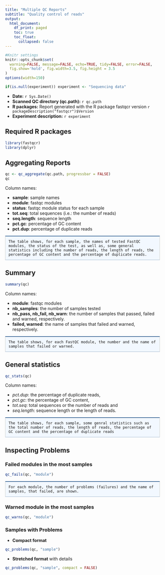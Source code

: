 ```yaml
---
title: "Multiple QC Reports"
subtitle: "Quality control of reads"
output: 
  html_document:
    df_print: paged
    toc: true
    toc_float: 
      collapsed: false
---
```

   
   
```r
#Knitr settings
knitr::opts_chunk$set(
  warning=FALSE, message=FALSE, echo=TRUE, tidy=FALSE, error=FALSE,
  fig.show='hold', fig.width=3.5, fig.height = 3.5
)
options(width=150)
```
     
     
<style>
.error,.notice,.warning,.success,.question{height:auto;padding:10px 10px 10px 40px;margin:5px auto 15px;line-height:20px;border:1px solid #FFF;border-radius:4px;position:relative;display:block;text-align:left}.question{background-color:#DAEEF8;border-color:#BDE9F2}.notice{background-color:#F0F0F0;border-color:#E2E2E2}.warning{background-color:#FDF9E4;border-color:#FBECCD}.error{background-color:#F3DFDF;border-color:#ECCDD2}.success{background-color:#E0F1D9;border-color:#D7EAC7}.block,.medium-block,.small-block{border:1px solid #CCC;border-top:2px solid #366393;border-bottom:1px solid #99B1CB;background:#F2F8FF;padding:10px}.block{width:auto;margin-top:10px;margin-bottom:10px}img{background-color:#fff;background-color:#FFF;border-radius:3px;border:1px solid #CCC;box-shadow:2px 2px 12px -5px #999;margin:0 5px;margin-bottom:5px;padding:5px;text-align:center}
</style>
    
     
```r
if(is.null(experiment)) experiment <- "Sequencing data"
```
    
- **Date:** `r Sys.Date()`
- **Scanned QC directory (qc.path):** `r qc.path`
- **R packages:** Report generated with the R package fastqcr version `r packageDescription("fastqcr")$Version`
- **Experiment description:** `r experiment`
     
     
## Required R packages
     
```r
library(fastqcr)
library(dplyr)
```

     
     
## Aggregating Reports
     
     
```r
qc <- qc_aggregate(qc.path, progressbar = FALSE)
qc
```
   
   
Column names:   
   
- **sample**: sample names
- **module**: fastqc modules
- **status**: fastqc module status for each sample
- **tot.seq**: total sequences (i.e.: the number of reads)
- **seq.length**: sequence length
- **pct.gc**: percentage of GC content
- **pct.dup**: percentage of duplicate reads
 
   
   
```block
The table shows, for each sample, the names of tested FastQC modules, the status of the test, as well as, some general statistics including the number of reads, the length of reads, the percentage of GC content and the percentage of duplicate reads.
```  
    
    
## Summary
   
```r
summary(qc)
```
    
    
Column names:
     
     
- **module**: fastqc modules
- **nb_samples**: the number of samples tested
- **nb_pass, nb_fail, nb_warn**: the number of samples that passed, failed and warned, respectively.
- **failed, warned**: the name of samples that failed and warned, respectively.

    
    
```block
The table shows, for each FastQC module, the number and the name of samples that failed or warned.
```
    
    
## General statistics
   
   
```r
qc_stats(qc)
```
    
    
Column names:   
    
- *pct.dup*: the percentage of duplicate reads,
- *pct.gc*: the percentage of GC content,
- *tot.seq*: total sequences or the number of reads and 
- *seq.length*: sequence length or the length of reads.
    
    
      
```block
The table shows, for each sample, some genral statistics such as the total number of reads, the length of reads, the percentage of GC content and the percentage of duplicate reads
```
    
## Inspecting Problems
     
### Failed modules in the most samples
    
    
```r
qc_fails(qc, "module")
```
   
   
```block
For each module, the number of problems (failures) and the name of samples, that failed, are shown.
```
   
   
### Warned module in the most samples
    
    
```r
qc_warns(qc, "module")
```
    
    
### Samples with Problems
   
   
- **Compact format**
   
```r
qc_problems(qc, "sample")
```
    
   
   
- **Stretched format** with details
    
    
```r
qc_problems(qc, "sample", compact = FALSE)
```
    
    
   
    
    
    

